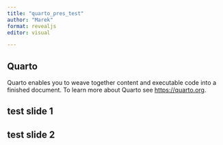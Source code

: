 ```yaml
---
title: "quarto_pres_test"
author: "Marek"
format: revealjs
editor: visual

---
```


## Quarto

Quarto enables you to weave together content and executable code into a finished document. To learn more about Quarto see <https://quarto.org>.


## test slide 1


## test slide 2